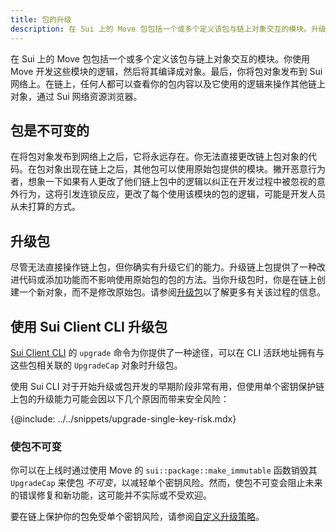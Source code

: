 ```yaml
---
title: 包的升级
description: 在 Sui 上的 Move 包包括一个或多个定义该包与链上对象交互的模块。升级链上包提供了一种在不影响使用你已发布模块的包的情况下改进代码或添加功能的方式。
---
```


在 Sui 上的 Move 包包括一个或多个定义该包与链上对象交互的模块。你使用 Move 开发这些模块的逻辑，然后将其编译成对象。最后，你将包对象发布到 Sui 网络上。在链上，任何人都可以查看你的包内容以及它使用的逻辑来操作其他链上对象，通过 Sui 网络资源浏览器。

## 包是不可变的

在将包对象发布到网络上之后，它将永远存在。你无法直接更改链上包对象的代码。在包对象出现在链上之后，其他包可以使用原始包提供的模块。撇开恶意行为者，想象一下如果有人更改了他们链上包中的逻辑以纠正在开发过程中被忽视的意外行为，这将引发连锁反应，更改了每个使用该模块的包的逻辑，可能是开发人员从未打算的方式。

## 升级包

尽管无法直接操作链上包，但你确实有升级它们的能力。升级链上包提供了一种改进代码或添加功能而不影响使用原始包的包的方法。当你升级包时，你是在链上创建一个新对象，而不是修改原始包。请参阅[升级包](./packages/upgrade.mdx)以了解更多有关该过程的信息。

## 使用 Sui Client CLI 升级包

[Sui Client CLI](/references/cli/client.mdx) 的 `upgrade` 命令为你提供了一种途径，可以在 CLI 活跃地址拥有与这些包相关联的 `UpgradeCap` 对象时升级包。

使用 Sui CLI 对于开始升级或包开发的早期阶段非常有用，但使用单个密钥保护链上包的升级能力可能会因以下几个原因而带来安全风险：

{@include: ../../snippets/upgrade-single-key-risk.mdx}

### 使包不可变

你可以在上线时通过使用 Move 的 `sui::package::make_immutable` 函数销毁其 `UpgradeCap` 来使包 _不可变_，以减轻单个密钥风险。然而，使包不可变会阻止未来的错误修复和新功能，这可能并不实际或不受欢迎。

要在链上保护你的包免受单个密钥风险，请参阅[自定义升级策略](./packages/custom-policies.mdx)。
